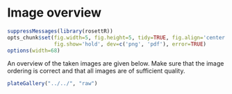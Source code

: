 # Image overview

```r
suppressMessages(library(rosettR))
opts_chunk$set(fig.width=5, fig.height=5, tidy=TRUE, fig.align='center',
               fig.show='hold', dev=c('png', 'pdf'), error=TRUE)
options(width=68)
```

An overview of the taken images are given below. Make sure that the
image ordering is correct and that all images are of sufficient
quality.

```r
plateGallery("../../", "raw")
```
